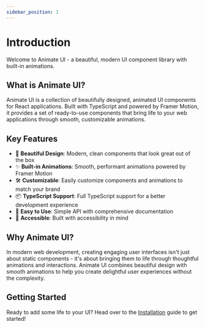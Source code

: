 ```yaml
---
sidebar_position: 1
---
```


<MDXLayout />

# Introduction

Welcome to Animate UI - a beautiful, modern UI component library with built-in animations.

## What is Animate UI?

Animate UI is a collection of beautifully designed, animated UI components for React applications. Built with TypeScript and powered by Framer Motion, it provides a set of ready-to-use components that bring life to your web applications through smooth, customizable animations.

## Key Features

- 🎨 **Beautiful Design**: Modern, clean components that look great out of the box
- ✨ **Built-in Animations**: Smooth, performant animations powered by Framer Motion
- 🛠️ **Customizable**: Easily customize components and animations to match your brand
- 📦 **TypeScript Support**: Full TypeScript support for a better development experience
- 🚀 **Easy to Use**: Simple API with comprehensive documentation
- 🎯 **Accessible**: Built with accessibility in mind

## Why Animate UI?

In modern web development, creating engaging user interfaces isn't just about static components - it's about bringing them to life through thoughtful animations and interactions. Animate UI combines beautiful design with smooth animations to help you create delightful user experiences without the complexity.

## Getting Started

Ready to add some life to your UI? Head over to the [Installation](/docs/installation) guide to get started! 
